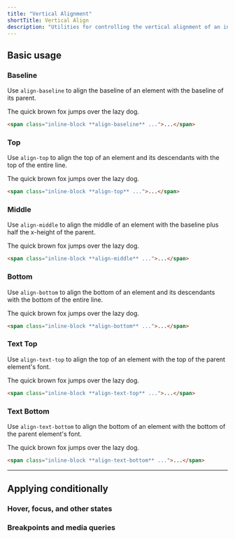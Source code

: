 ```yaml
---
title: "Vertical Alignment"
shortTitle: Vertical Align
description: "Utilities for controlling the vertical alignment of an inline or table-cell box."
---
```




## Basic usage

### Baseline

Use `align-baseline` to align the baseline of an element with the baseline of its parent.

<Example>
  <div class="bg-white rounded-lg shadow-lg ring-1 ring-gray-900/5 py-4 max-w-md mx-auto dark:bg-gray-800 dark:ring-0 dark:highlight-white/5">
    <div class="leading-none relative">
      <span class="w-0 h-8 inline-block align-baseline">
        <span class="absolute top-0 border-gray-200 border-t border-b border-dashed w-full h-8 dark:border-gray-700"></span>
        <span class="absolute top-0 border-gray-200 border-b border-dashed w-full h-4 dark:border-gray-700"></span>
      </span>
      <span class="relative z-10 text-gray-700 font-medium px-4 dark:text-gray-200">The quick brown fox jumps over the lazy dog.</span>
    </div>
  </div>
</Example>

```html
<span class="inline-block **align-baseline** ...">...</span>
```

### Top

Use `align-top` to align the top of an element and its descendants with the top of the entire line.

<Example>
  <div class="bg-white rounded-lg shadow-lg ring-1 ring-gray-900/5 py-4 max-w-md mx-auto dark:bg-gray-800 dark:ring-0 dark:highlight-white/5">
    <div class="leading-none relative">
      <span class="w-0 h-8 inline-block align-top">
        <span class="absolute top-0 border-gray-200 border-t border-b border-dashed w-full h-8 dark:border-gray-700"></span>
        <span class="absolute top-0 border-gray-200 border-b border-dashed w-full h-4 dark:border-gray-700"></span>
      </span>
      <span class="relative z-10 text-gray-700 font-medium px-4 dark:text-gray-200">The quick brown fox jumps over the lazy dog.</span>
    </div>
  </div>
</Example>


```html
<span class="inline-block **align-top** ...">...</span>
```

### Middle

Use `align-middle` to align the middle of an element with the baseline plus half the x-height of the parent.

<Example>
  <div class="bg-white rounded-lg shadow-lg ring-1 ring-gray-900/5 py-4 max-w-md mx-auto dark:bg-gray-800 dark:ring-0 dark:highlight-white/5">
    <div class="leading-none relative">
      <span class="w-0 h-8 inline-block align-middle">
        <span class="absolute top-0 border-gray-200 border-t border-b border-dashed w-full h-8 dark:border-gray-700"></span>
        <span class="absolute top-0 border-gray-200 border-b border-dashed w-full h-4 dark:border-gray-700"></span>
      </span>
      <span class="relative z-10 text-gray-700 font-medium px-4 dark:text-gray-200">The quick brown fox jumps over the lazy dog.</span>
    </div>
  </div>
</Example>

```html
<span class="inline-block **align-middle** ...">...</span>
```

### Bottom

Use `align-bottom` to align the bottom of an element and its descendants with the bottom of the entire line.

<Example>
  <div class="bg-white rounded-lg shadow-lg ring-1 ring-gray-900/5 py-4 max-w-md mx-auto dark:bg-gray-800 dark:ring-0 dark:highlight-white/5">
    <div class="leading-none relative">
      <span class="w-0 h-8 inline-block align-bottom">
        <span class="absolute top-0 border-gray-200 border-t border-b border-dashed w-full h-8 dark:border-gray-700"></span>
        <span class="absolute top-0 border-gray-200 border-b border-dashed w-full h-4 dark:border-gray-700"></span>
      </span>
      <span class="relative z-10 text-gray-700 font-medium px-4 dark:text-gray-200">The quick brown fox jumps over the lazy dog.</span>
    </div>
  </div>
</Example>

```html
<span class="inline-block **align-bottom** ...">...</span>
```

### Text Top

Use `align-text-top` to align the top of an element with the top of the parent element's font.

<Example>
  <div class="bg-white rounded-lg shadow-lg ring-1 ring-gray-900/5 py-4 max-w-md mx-auto dark:bg-gray-800 dark:ring-0 dark:highlight-white/5">
    <div class="leading-none relative">
      <span class="w-0 h-8 inline-block align-text-top">
        <span class="absolute top-0 border-gray-200 border-t border-b border-dashed w-full h-8 dark:border-gray-700"></span>
        <span class="absolute top-0 border-gray-200 border-b border-dashed w-full h-4 dark:border-gray-700"></span>
      </span>
      <span class="relative z-10 text-gray-700 font-medium px-4 dark:text-gray-200">The quick brown fox jumps over the lazy dog.</span>
    </div>
  </div>
</Example>

```html
<span class="inline-block **align-text-top** ...">...</span>
```

### Text Bottom

Use `align-text-bottom` to align the bottom of an element with the bottom of the parent element's font.

<Example>
  <div class="bg-white rounded-lg shadow-lg ring-1 ring-gray-900/5 py-4 max-w-md mx-auto dark:bg-gray-800 dark:ring-0 dark:highlight-white/5">
    <div class="leading-none relative">
      <span class="w-0 h-8 inline-block align-text-bottom">
        <span class="absolute top-0 border-gray-200 border-t border-b border-dashed w-full h-8 dark:border-gray-700"></span>
        <span class="absolute top-0 border-gray-200 border-b border-dashed w-full h-4 dark:border-gray-700"></span>
      </span>
      <span class="relative z-10 text-gray-700 font-medium px-4 dark:text-gray-200">The quick brown fox jumps over the lazy dog.</span>
    </div>
  </div>
</Example>

```html
<span class="inline-block **align-text-bottom** ...">...</span>
```

---

## <Heading ignore>Applying conditionally</Heading>

### <Heading ignore>Hover, focus, and other states</Heading>

<HoverFocusAndOtherStates defaultClass="align-middle" featuredClass="align-top" element="p" />

### <Heading ignore>Breakpoints and media queries</Heading>

<BreakpointsAndMediaQueries defaultClass="align-middle" featuredClass="align-top" element="p" />
